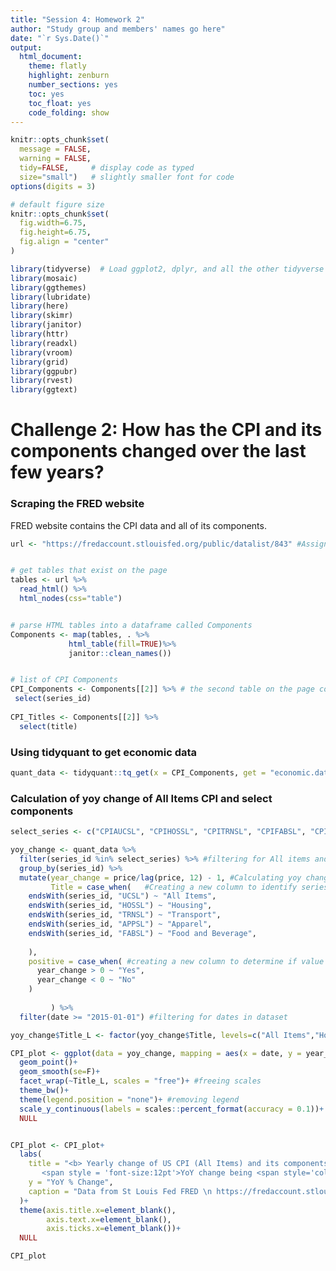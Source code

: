 ---
title: "Session 4: Homework 2"
author: "Study group and members' names go here"
date: "`r Sys.Date()`"
output:
  html_document:
    theme: flatly
    highlight: zenburn
    number_sections: yes
    toc: yes
    toc_float: yes
    code_folding: show
---


```{r, setup, include=FALSE}
knitr::opts_chunk$set(
  message = FALSE, 
  warning = FALSE, 
  tidy=FALSE,     # display code as typed
  size="small")   # slightly smaller font for code
options(digits = 3)

# default figure size
knitr::opts_chunk$set(
  fig.width=6.75, 
  fig.height=6.75,
  fig.align = "center"
)
```


```{r load-libraries, include=FALSE}
library(tidyverse)  # Load ggplot2, dplyr, and all the other tidyverse packages
library(mosaic)
library(ggthemes)
library(lubridate)
library(here)
library(skimr)
library(janitor)
library(httr)
library(readxl)
library(vroom)
library(grid)
library(ggpubr)
library(rvest)
library(ggtext)
```




# Challenge 2: How has the CPI and its components changed over the last few years?

### Scraping the FRED website 

FRED website contains the CPI data and all of its components.
```{r, scrape_CPI_Data}

url <- "https://fredaccount.stlouisfed.org/public/datalist/843" #Assigning Fred url to a value 


# get tables that exist on the page 
tables <- url %>% 
  read_html() %>% 
  html_nodes(css="table")


# parse HTML tables into a dataframe called Components
Components <- map(tables, . %>% 
             html_table(fill=TRUE)%>% 
             janitor::clean_names())


# list of CPI Components
CPI_Components <- Components[[2]] %>% # the second table on the page contains the list of all components
 select(series_id)
  
CPI_Titles <- Components[[2]] %>% 
  select(title)
```





### Using tidyquant to get economic data

```{r, getting tidyquant data}
quant_data <- tidyquant::tq_get(x = CPI_Components, get = "economic.data", from =  "2000-01-01")


```

### Calculation of yoy change of All Items CPI and select components

```{r, calculating_lag_values}
select_series <- c("CPIAUCSL", "CPIHOSSL", "CPITRNSL", "CPIFABSL", "CPIAPPSL") #Creating a vector with select CPI components and All Items CPI based on data from https://www.bls.gov/cpi/tables/relative-importance/2020.htm

yoy_change <- quant_data %>% 
  filter(series_id %in% select_series) %>% #filtering for All items and mjor CPI components
  group_by(series_id) %>% 
  mutate(year_change = price/lag(price, 12) - 1, #Calculating yoy change
         Title = case_when(   #Creating a new column to identify series_id names
    endsWith(series_id, "UCSL") ~ "All Items",
    endsWith(series_id, "HOSSL") ~ "Housing",
    endsWith(series_id, "TRNSL") ~ "Transport",
    endsWith(series_id, "APPSL") ~ "Apparel",
    endsWith(series_id, "FABSL") ~ "Food and Beverage",
    
    ),
    positive = case_when( #creating a new column to determine if value is positive or not
      year_change > 0 ~ "Yes",
      year_change < 0 ~ "No"
    )
         
         ) %>% 
  filter(date >= "2015-01-01") #filtering for dates in dataset

```

```{r, adding levels}
yoy_change$Title_L <- factor(yoy_change$Title, levels=c("All Items","Housing","Transport", "Food and Beverage", "Apparel"), labels=c("All Items","Housing","Transport", "Food and Beverage", "Apparel")) #Creating levels for CPI components based on US Bureau of Labor Statistics Data
```


```{r, graph}
CPI_plot <- ggplot(data = yoy_change, mapping = aes(x = date, y = year_change,  color = positive, group = 1))+ #Coloring based on the sign of yoy change and grouping for 1 plot
  geom_point()+
  geom_smooth(se=F)+
  facet_wrap(~Title_L, scales = "free")+ #freeing scales
  theme_bw()+
  theme(legend.position = "none")+ #removing legend
  scale_y_continuous(labels = scales::percent_format(accuracy = 0.1))+ #formatting y axis for 1 decimal
  NULL


CPI_plot <- CPI_plot+
  labs(
    title = "<b> Yearly change of US CPI (All Items) and its components</b><br>
       <span style = 'font-size:12pt'>YoY change being <span style='color:#DB5E61'>positive</span> or <span style='color:#7abaf3'>negative</span></span>",
    y = "YoY % Change",
    caption = "Data from St Louis Fed FRED \n https://fredaccount.stlouisfed.org/public/datalist/843"
  )+
  theme(axis.title.x=element_blank(),
        axis.text.x=element_blank(),
        axis.ticks.x=element_blank())+
  NULL

CPI_plot
```

